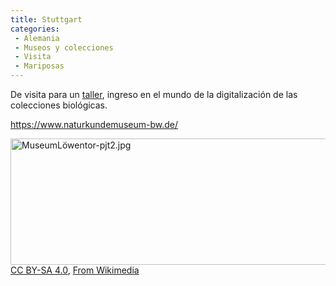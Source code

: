 ```yaml
---
title: Stuttgart
categories:
 - Alemania
 - Museos y colecciones
 - Visita
 - Mariposas
---
```


De visita para un [taller](/evnts/2003_GART.qmd), ingreso en el mundo de la digitalización de las colecciones biológicas.

<https://www.naturkundemuseum-bw.de/> 

<p><a href="https://commons.wikimedia.org/wiki/File:MuseumL%C3%B6wentor-pjt2.jpg#/media/Datei:MuseumLöwentor-pjt2.jpg"><img src="https://upload.wikimedia.org/wikipedia/commons/5/59/MuseumL%C3%B6wentor-pjt2.jpg" alt="MuseumLöwentor-pjt2.jpg" height="202" width="600"></a><br/> <a href="https://creativecommons.org/licenses/by-sa/4.0" title="Creative Commons Attribution-Share Alike 4.0">CC BY-SA 4.0</a>, <a href="https://commons.wikimedia.org/w/index.php?curid=71703864">From Wikimedia</a></p>

